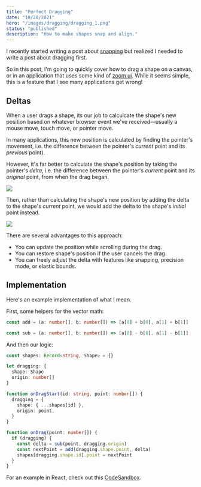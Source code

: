 ```yaml
---
title: "Perfect Dragging"
date: "10/20/2021"
hero: "/images/dragging/dragging_1.png"
status: "published"
description: "How to make shapes snap and align."
---
```


I recently started writing a post about [snapping](https://twitter.com/steveruizok/status/1449866480401764359) but realized I needed to write a post about dragging first.

<Tweet id="1449866480401764359" />

So in this post, I'm going to quickly cover how to drag a shape on a canvas, or in an application that uses some kind of [zoom ui](/posts/zoom-ui). While it seems simple, this is a feature that I see many applications get wrong!

## Deltas

When a user drags a shape, its our job to calculcate the shape's new position based on whatever browser event we've received—usually a mouse move, touch move, or pointer move.

In many applications, this new position is calculated by finding the pointer's movement, i.e. the difference between the pointer's _current_ point and its _previous_ point).

However, it's far better to calculate the shape's position by taking the pointer's _delta_, i.e. the difference between the pointer's _current_ point and its _original_ point, from when the drag began.

<img src="/images/dragging/dragging_2.png" />

Then, rather than calculating the shape's new position by adding the delta to the shape's _current_ point, we would add the delta to the shape's _initial_ point instead.

<img src="/images/dragging/dragging_3.png" />

There are several advantages to this approach:

- You can update the position while scrolling during the drag.
- You can restore shape's position if the user cancels the drag.
- You can freely adjust the delta with features like snapping, precision mode, or elastic bounds.

## Implementation

Here's an example implementation of what I mean.

First, some helpers for the vector math:

```ts
const add = (a: number[], b: number[]) => [a[0] + b[0], a[1] + b[1]]

const sub = (a: number[], b: number[]) => [a[0] - b[0], a[1] - b[1]]
```

And then our logic:

```ts
const shapes: Record<string, Shape> = {}

let dragging: {
  shape: Shape
  origin: number[]
}

function onDragStart(id: string, point: number[]) {
  dragging = {
    shape: { ...shapes[id] },
    origin: point,
  }
}

function onDrag(point: number[]) {
  if (dragging) {
    const delta = sub(point, dragging.origin)
    const nextPoint = add(dragging.shape.point, delta)
    shapes[dragging.shape.id].point = nextPoint
  }
}
```

For an example in React, check out this [CodeSandbox]([https://codesandbox.io/s/perfect-dragging-example-wg5u6]).

<CodeSandbox url="perfect-dragging-example-wg5u6" />
